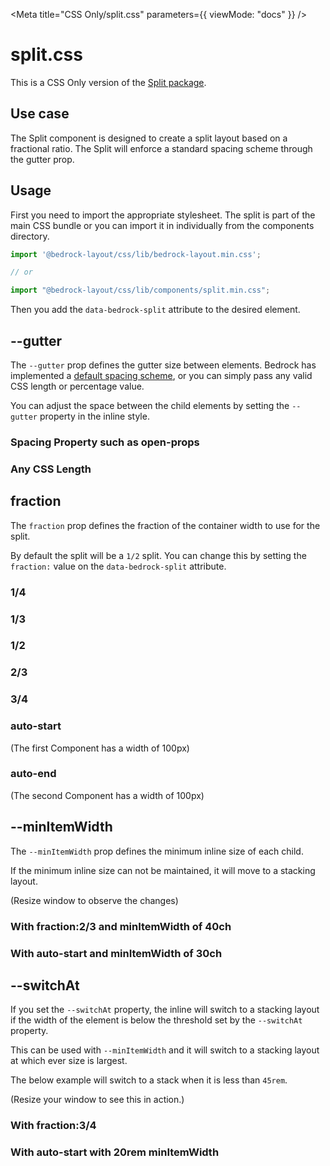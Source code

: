 

<Meta title="CSS Only/split.css" parameters={{ viewMode: "docs" }} />

# split.css

This is a CSS Only version of the [Split package](/?path=/docs/components-split--api).

## Use case

The Split component is designed to create a split layout based on a fractional ratio. The Split will enforce a standard spacing scheme through the gutter prop.

## Usage

First you need to import the appropriate stylesheet. The split is part of the main CSS bundle or you can import it in individually from the components directory.

```javascript
import '@bedrock-layout/css/lib/bedrock-layout.min.css';

// or

import "@bedrock-layout/css/lib/components/split.min.css";
```

Then you add the `data-bedrock-split` attribute to the desired element.

## --gutter

The `--gutter` prop defines the gutter size between elements. Bedrock has implemented a [default spacing scheme](css-only-components-spacing-properties-css--page), or you can simply pass any valid CSS length or percentage value.

You can adjust the space between the child elements by setting the `--gutter` property in the inline style.

<Canvas withSource="open">
  <Story name="--gutter">
    <h3>Spacing Property such as open-props</h3>
    <div data-bedrock-split style={{ "--gutter": "var(--size-2)" }}>
      <Component />
      <Component />
    </div>
    <h3>Any CSS Length</h3>
    <div data-bedrock-split style={{ "--gutter": "2rem" }}>
      <Component />
      <Component />
    </div>
  </Story>
</Canvas>

## fraction

The `fraction` prop defines the fraction of the container width to use for the split.

By default the split will be a `1/2` split. You can change this by setting the `fraction:` value on the `data-bedrock-split` attribute.

<Canvas withSource="open">
  <Story name="fraction">
    <h3>1/4</h3>
    <div data-bedrock-split="fraction:1/4" style={{ "--gutter": "1rem" }}>
      <Component />
      <Component />
    </div>
    <h3>1/3</h3>
    <div data-bedrock-split="fraction:1/3" style={{ "--gutter": "1rem" }}>
      <Component />
      <Component />
    </div>
    <h3>1/2</h3>
    <div data-bedrock-split="fraction:1/2" style={{ "--gutter": "1rem" }}>
      <Component />
      <Component />
    </div>
    <h3>2/3</h3>
    <div data-bedrock-split="fraction:2/3" style={{ "--gutter": "1rem" }}>
      <Component />
      <Component />
    </div>
    <h3>3/4</h3>
    <div data-bedrock-split="fraction:3/4" style={{ "--gutter": "1rem" }}>
      <Component />
      <Component />
    </div>
    <h3>auto-start</h3>
    <p>(The first Component has a width of 100px)</p>
    <div
      data-bedrock-split="fraction:auto-start"
      style={{ "--gutter": "1rem" }}
    >
      <Component />
      <Component />
    </div>
    <h3>auto-end</h3>
    <p>(The second Component has a width of 100px)</p>
    <div data-bedrock-split="fraction:auto-end" style={{ "--gutter": "1rem" }}>
      <Component />
      <Component />
    </div>
  </Story>
</Canvas>

## --minItemWidth

The `--minItemWidth` prop defines the minimum inline size of each child.

If the minimum inline size can not be maintained, it will move to a stacking layout.

(Resize window to observe the changes)

<Canvas withSource="open">
  <Story name="--minItemWidth">
    <h3>With fraction:2/3 and minItemWidth of 40ch</h3>
    <div
      data-bedrock-split="fraction:2/3"
      style={{ "--gutter": "var(--size-2)", "--minItemWidth": "40ch" }}
    >
      <Component />
      <Component />
    </div>
    <h3>With auto-start and minItemWidth of 30ch</h3>
    <div
      data-bedrock-split="fraction:auto-start"
      style={{ "--gutter": "var(--size-2)", "--minItemWidth": "30ch" }}
    >
      <Component />
      <Component />
    </div>
  </Story>
</Canvas>

## --switchAt

If you set the `--switchAt` property, the inline will switch to a stacking layout if the width of the element is below the threshold set by the `--switchAt` property.

This can be used with `--minItemWidth` and it will switch to a stacking layout at which ever size is largest.

The below example will switch to a stack when it is less than `45rem`.

(Resize your window to see this in action.)

<Canvas withSource="open">
  <Story name="--switchAt">
    <h3>With fraction:3/4</h3>
    <div
      data-bedrock-split="fraction:2/3"
      style={{ "--gutter": "var(--size-2)", "--switchAt": "45rem" }}
    >
      <Component />
      <Component />
    </div>
    <h3>With auto-start with 20rem minItemWidth</h3>
    <div
      data-bedrock-split="fraction:auto-start"
      style={{
        "--gutter": "var(--size-2)",
        "--minItemWidth": "20rem",
        "--switchAt": "45rem",
      }}
    >
      <Component />
      <Component />
    </div>
  </Story>
</Canvas>

